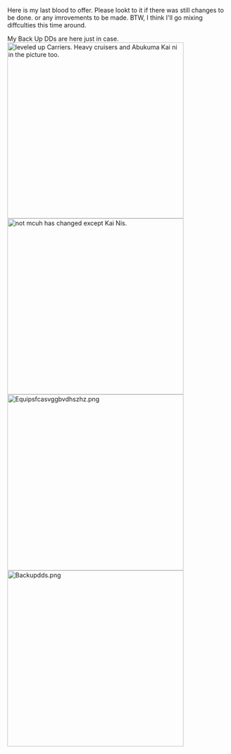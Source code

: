 Here is my last blood to offer. Please lookt to it if there was still changes to be done. or any imrovements to be made. BTW, I think I'll go mixing diffculties this time around.

My Back Up DDs are here just in case.[[File:Fleet_01.png|thumb|400px|leveled up Carriers. Heavy cruisers and Abukuma Kai ni in the picture too.]][[File:Fleet_02.png|thumb|400px|not mcuh has changed except Kai Nis.]][[File:Equipsfcasvggbvdhszhz.png|thumb|400px]][[File:Backupdds.png|thumb|400px]]<ac_metadata title="I am soooo... not ready at all for the fall event. (the end of collection game)"> </ac_metadata>